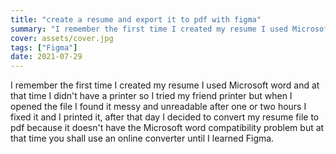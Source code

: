 ```yaml
---
title: "create a resume and export it to pdf with figma"
summary: "I remember the first time I created my resume I used Microsoft word and at that time I didn't have a printer so I tried my friend printer but when I opened the file I found it messy and unreadable after one or two hours I fixed it and I printed it..."
cover: assets/cover.jpg
tags: ["Figma"]
date: 2021-07-29
---
```


I remember the first time I created my resume I used Microsoft word and at that time I didn't have a printer so I tried my friend printer but when I opened the file I found it messy and unreadable after one or two hours I fixed it and I printed it, after that day I decided to convert my resume file to pdf because it doesn't have the Microsoft word compatibility problem but at that time you shall use an online converter until I learned Figma.
